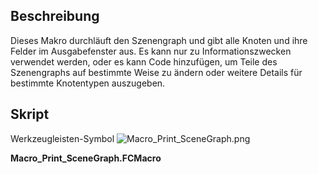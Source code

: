 <languages/>

{{Macro
|Name=Macro_Print_SceneGraph
|Name/de=Makro Szenengraph Drucken
|Description=Dieses Makro durchläuft den Szenengraph und gibt alle Knoten und ihre Felder im Ausgabefenster aus. Es kann nur zu Informationszwecken verwendet werden, oder es kann Code hinzufügen, um Teile des Szenengraphs auf bestimmte Weise zu ändern oder weitere Details für bestimmte Knotentypen auszugeben.
|Author=Aleph0
|Version=00.03
|Date=2017-10-24
|FCVersion=0.16.6703
|Download=[https://wiki.freecad.org/images/0/0b/Macro_Print_SceneGraph.png Werkzeugleisten-Symbol]
}}

<span id="Description"></span>
==Beschreibung==

Dieses Makro durchläuft den Szenengraph und gibt alle Knoten und ihre Felder im Ausgabefenster aus. Es kann nur zu Informationszwecken verwendet werden, oder es kann Code hinzufügen, um Teile des Szenengraphs auf bestimmte Weise zu ändern oder weitere Details für bestimmte Knotentypen auszugeben.        

<span id="Script"></span>
==Skript==

Werkzeugleisten-Symbol
[[Image:Macro_Print_SceneGraph.png]]

'''Macro_Print_SceneGraph.FCMacro'''

{{MacroCode|code=
# -*- coding: utf-8 -*-
"""
***************************************************************************
*                                                                         *
*   This macro traverses the SceneGraph and prints all the nodes and      *
*   their fields in the Report View window. It can be used just for       *
*   information or you can add code to modify parts of the SceneGraph in  *
*   some way or print more details for particular types of node.          *
*                                                                         *
***************************************************************************
*   Copyright © 2017 Richard P. Parkins, M. A.                          *
*                                                                         *
*   This file is a supplement to the FreeCAD CAx development system.      *
*                                                                         *
*   This program is free software; you can redistribute it and/or modify  *
*   it under the terms of the GNU Lesser General Public License (LGPL)    *
*   as published by the Free Software Foundation; either version 2 of     *
*   the License, or (at your option) any later version.                   *
*   for detail see the LICENCE text file.                                 *
*                                                                         *
*   This software is distributed in the hope that it will be useful,      *
*   but WITHOUT ANY WARRANTY; without even the implied warranty of        *
*   MERCHANTABILITY or FITNESS FOR A PARTICULAR PURPOSE.  See the         *
*   GNU Library General Public License for more details.                  *
*                                                                         *
*   You should have received a copy of the GNU Library General Public     *
*   License along with this macro; if not, write to the Free Software     *
*   Foundation, Inc., 59 Temple Place, Suite 330, Boston, MA  02111-1307  *
*   USA                                                                   *
***************************************************************************
"""
__title__   = "Print_SceneGraph"
__author__  = "Aleph0"
__version__ = "00.03"
__date__    = "24/10/2017"
__Comment__ = "SceneGraph explorer"
__Wiki__ = "https://wiki.freecad.org/index.php?title=Macro_Print_SceneGraph"
__Help__ = "see first few lines of macro text"
__Status__ = "stable"
__Requires__ = "freecad 0.16"

#OS: Ubuntu 14.04.5 LTS
#Word size of OS: 64-bit
#Word size of FreeCAD: 64-bit
#Version: 0.16.6703 (Git)
#Build type: None
#Branch: releases/FreeCAD-0-16
#Hash: 2ce5c8d2e3020d05005ed71f710e09e9aa561f40
#Python version: 2.7.6
#Qt version: 4.8.6
#Coin version: 4.0.0a
#OCC version: 6.8.0.oce-0.17

import FreeCAD
from pivy import coin
import PySide
from PySide import QtGui, QtCore

def printFields(node,indent):
    nm = node.getName().__str__()
    if nm != "":
        FreeCAD.Console.PrintLog(indent+"name: "+nm+"\n") 
    fl = node.getFieldData()
    for i in range(fl.getNumFields()):
        name = fl.getFieldName(i)
        if name.__str__() != "point":
            val = node.getField(fl.getFieldName(i)).get()
            FreeCAD.Console.PrintLog(indent+str(name)+" -> "+str(val)+"\n")

def printTree(node,indent):
    FreeCAD.Console.PrintLog(indent+node.__str__()+"\n")
    if node.getTypeId().getName().__str__() == "Coordinate3":
        points=node.point
        for i in range(points.getNum()):
            FreeCAD.Console.PrintLog(indent+" "+str(i)+": "+str(points[i].getValue())+"\n")
    if node.getTypeId().getName().__str__() == "Coordinate4":
        points=node.point
        for i in range(points.getNum()):
            FreeCAD.Console.PrintLog(indent+" "+str(i)+": "+str(points[i].getValue())+"\n")
    printFields(node,indent+" ")
    if node.getChildren().__str__() != "None":
        for i in range(node.getNumChildren()):
            printTree(node.getChild(i),indent+" ")

ad = FreeCADGui.ActiveDocument
if ad == None:
    FreeCAD.Console.PrintLog("No active document\n")
else:
    QtGui.QApplication.setOverrideCursor(QtGui.QCursor(QtCore.Qt.WaitCursor))
    printTree(ad.ActiveView.getViewer().getSoEventManager().getSceneGraph(), "")
    QtGui.QApplication.restoreOverrideCursor()
}}